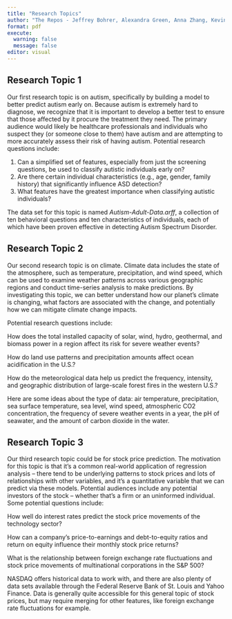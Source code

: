 ```yaml
---
title: "Research Topics"
author: "The Repos - Jeffrey Bohrer, Alexandra Green, Anna Zhang, Kevin Lee"
format: pdf
execute: 
  warning: false
  message: false
editor: visual
---
```


## Research Topic 1

Our first research topic is on autism, specifically by building a model to better predict autism early on. Because autism is extremely hard to diagnose, we recognize that it is important to develop a better test to ensure that those affected by it procure the treatment they need. The primary audience would likely be healthcare professionals and individuals who suspect they (or someone close to them) have autism and are attempting to more accurately assess their risk of having autism. Potential research questions include:

1.  Can a simplified set of features, especially from just the screening questions, be used to classify autistic individuals early on?
2.  Are there certain individual characteristics (e.g., age, gender, family history) that significantly influence ASD detection?
3.  What features have the greatest importance when classifying autistic individuals?

The data set for this topic is named *Autism-Adult-Data.arff*, a collection of ten behavioral questions and ten characteristics of individuals, each of which have been proven effective in detecting Autism Spectrum Disorder.

\pagebreak

## Research Topic 2

Our second research topic is on climate. Climate data includes the state of the atmosphere, such as temperature, precipitation, and wind speed, which can be used to examine weather patterns across various geographic regions and conduct time-series analysis to make predictions. By investigating this topic, we can better understand how our planet’s climate is changing, what factors are associated with the change, and potentially how we can mitigate climate change impacts.

Potential research questions include:

How does the total installed capacity of solar, wind, hydro, geothermal, and biomass power in a region affect its risk for severe weather events?

How do land use patterns and precipitation amounts affect ocean acidification in the U.S.?

How do the meteorological data help us predict the frequency, intensity, and geographic distribution of large-scale forest fires in the western U.S.?

Here are some ideas about the type of data: air temperature, precipitation, sea surface temperature, sea level, wind speed, atmospheric CO2 concentration, the frequency of severe weather events in a year, the pH of seawater, and the amount of carbon dioxide in the water. 

\pagebreak

## Research Topic 3

Our third research topic could be for stock price prediction. The motivation for this topic is that it's a common real-world application of regression analysis – there tend to be underlying patterns to stock prices and lots of relationships with other variables, and it's a quantitative variable that we can predict via these models. Potential audiences include any potential investors of the stock – whether that's a firm or an uninformed individual. Some potential questions include:

How well do interest rates predict the stock price movements of the technology sector?

How can a company's price-to-earnings and debt-to-equity ratios and return on equity influence their monthly stock price returns?

What is the relationship between foreign exchange rate fluctuations and stock price movements of multinational corporations in the S&P 500?

NASDAQ offers historical data to work with, and there are also plenty of data sets available through the Federal Reserve Bank of St. Louis and Yahoo Finance. Data is generally quite accessible for this general topic of stock prices, but may require merging for other features, like foreign exchange rate fluctuations for example.
